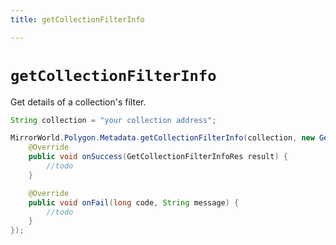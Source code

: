 ```yaml
---
title: getCollectionFilterInfo

---
```


# `getCollectionFilterInfo`
Get details of a collection's filter.

```java
String collection = "your collection address";

MirrorWorld.Polygon.Metadata.getCollectionFilterInfo(collection, new GetCollectionFilterInfoListener() {
    @Override
    public void onSuccess(GetCollectionFilterInfoRes result) {
        //todo
    }

    @Override
    public void onFail(long code, String message) {
        //todo
    }
});
```
